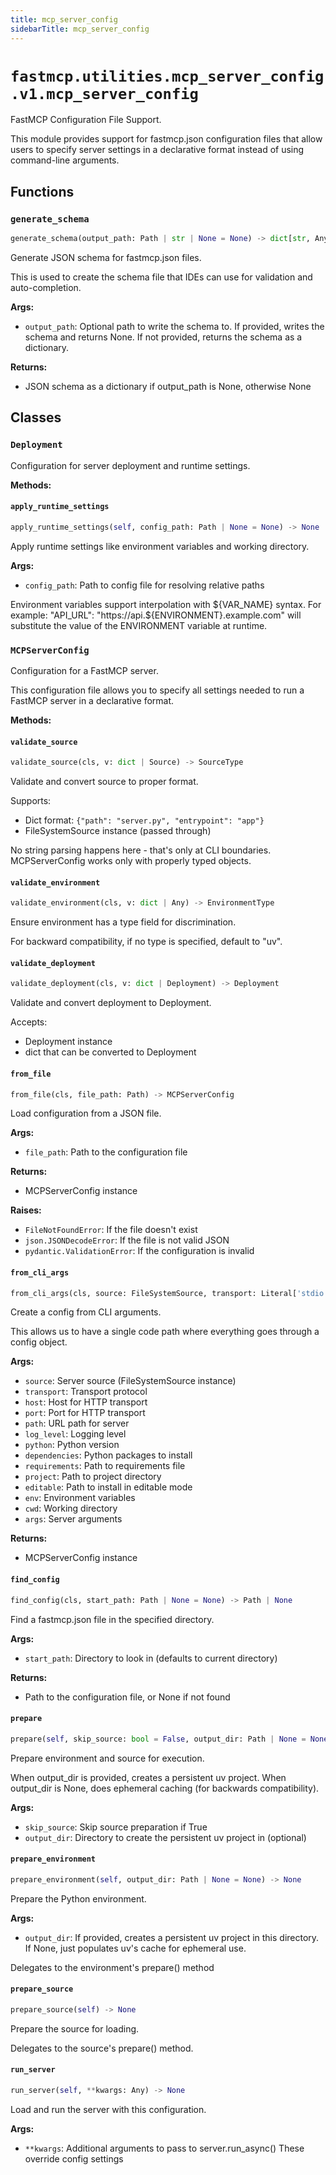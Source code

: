 ```yaml
---
title: mcp_server_config
sidebarTitle: mcp_server_config
---
```


# `fastmcp.utilities.mcp_server_config.v1.mcp_server_config`


FastMCP Configuration File Support.

This module provides support for fastmcp.json configuration files that allow
users to specify server settings in a declarative format instead of using
command-line arguments.


## Functions

### `generate_schema` <sup><a href="https://github.com/jlowin/fastmcp/blob/main/src/fastmcp/utilities/mcp_server_config/v1/mcp_server_config.py#L415" target="_blank"><Icon icon="github" style="width: 14px; height: 14px;" /></a></sup>

```python
generate_schema(output_path: Path | str | None = None) -> dict[str, Any] | None
```


Generate JSON schema for fastmcp.json files.

This is used to create the schema file that IDEs can use for
validation and auto-completion.

**Args:**
- `output_path`: Optional path to write the schema to. If provided,
        writes the schema and returns None. If not provided,
        returns the schema as a dictionary.

**Returns:**
- JSON schema as a dictionary if output_path is None, otherwise None


## Classes

### `Deployment` <sup><a href="https://github.com/jlowin/fastmcp/blob/main/src/fastmcp/utilities/mcp_server_config/v1/mcp_server_config.py#L36" target="_blank"><Icon icon="github" style="width: 14px; height: 14px;" /></a></sup>


Configuration for server deployment and runtime settings.


**Methods:**

#### `apply_runtime_settings` <sup><a href="https://github.com/jlowin/fastmcp/blob/main/src/fastmcp/utilities/mcp_server_config/v1/mcp_server_config.py#L85" target="_blank"><Icon icon="github" style="width: 14px; height: 14px;" /></a></sup>

```python
apply_runtime_settings(self, config_path: Path | None = None) -> None
```

Apply runtime settings like environment variables and working directory.

**Args:**
- `config_path`: Path to config file for resolving relative paths

Environment variables support interpolation with ${VAR_NAME} syntax.
For example: "API_URL": "https://api.${ENVIRONMENT}.example.com"
will substitute the value of the ENVIRONMENT variable at runtime.


### `MCPServerConfig` <sup><a href="https://github.com/jlowin/fastmcp/blob/main/src/fastmcp/utilities/mcp_server_config/v1/mcp_server_config.py#L134" target="_blank"><Icon icon="github" style="width: 14px; height: 14px;" /></a></sup>


Configuration for a FastMCP server.

This configuration file allows you to specify all settings needed to run
a FastMCP server in a declarative format.


**Methods:**

#### `validate_source` <sup><a href="https://github.com/jlowin/fastmcp/blob/main/src/fastmcp/utilities/mcp_server_config/v1/mcp_server_config.py#L183" target="_blank"><Icon icon="github" style="width: 14px; height: 14px;" /></a></sup>

```python
validate_source(cls, v: dict | Source) -> SourceType
```

Validate and convert source to proper format.

Supports:
- Dict format: `{"path": "server.py", "entrypoint": "app"}`
- FileSystemSource instance (passed through)

No string parsing happens here - that's only at CLI boundaries.
MCPServerConfig works only with properly typed objects.


#### `validate_environment` <sup><a href="https://github.com/jlowin/fastmcp/blob/main/src/fastmcp/utilities/mcp_server_config/v1/mcp_server_config.py#L199" target="_blank"><Icon icon="github" style="width: 14px; height: 14px;" /></a></sup>

```python
validate_environment(cls, v: dict | Any) -> EnvironmentType
```

Ensure environment has a type field for discrimination.

For backward compatibility, if no type is specified, default to "uv".


#### `validate_deployment` <sup><a href="https://github.com/jlowin/fastmcp/blob/main/src/fastmcp/utilities/mcp_server_config/v1/mcp_server_config.py#L210" target="_blank"><Icon icon="github" style="width: 14px; height: 14px;" /></a></sup>

```python
validate_deployment(cls, v: dict | Deployment) -> Deployment
```

Validate and convert deployment to Deployment.

Accepts:
- Deployment instance
- dict that can be converted to Deployment


#### `from_file` <sup><a href="https://github.com/jlowin/fastmcp/blob/main/src/fastmcp/utilities/mcp_server_config/v1/mcp_server_config.py#L223" target="_blank"><Icon icon="github" style="width: 14px; height: 14px;" /></a></sup>

```python
from_file(cls, file_path: Path) -> MCPServerConfig
```

Load configuration from a JSON file.

**Args:**
- `file_path`: Path to the configuration file

**Returns:**
- MCPServerConfig instance

**Raises:**
- `FileNotFoundError`: If the file doesn't exist
- `json.JSONDecodeError`: If the file is not valid JSON
- `pydantic.ValidationError`: If the configuration is invalid


#### `from_cli_args` <sup><a href="https://github.com/jlowin/fastmcp/blob/main/src/fastmcp/utilities/mcp_server_config/v1/mcp_server_config.py#L246" target="_blank"><Icon icon="github" style="width: 14px; height: 14px;" /></a></sup>

```python
from_cli_args(cls, source: FileSystemSource, transport: Literal['stdio', 'http', 'sse', 'streamable-http'] | None = None, host: str | None = None, port: int | None = None, path: str | None = None, log_level: Literal['DEBUG', 'INFO', 'WARNING', 'ERROR', 'CRITICAL'] | None = None, python: str | None = None, dependencies: list[str] | None = None, requirements: str | None = None, project: str | None = None, editable: str | None = None, env: dict[str, str] | None = None, cwd: str | None = None, args: list[str] | None = None) -> MCPServerConfig
```

Create a config from CLI arguments.

This allows us to have a single code path where everything
goes through a config object.

**Args:**
- `source`: Server source (FileSystemSource instance)
- `transport`: Transport protocol
- `host`: Host for HTTP transport
- `port`: Port for HTTP transport
- `path`: URL path for server
- `log_level`: Logging level
- `python`: Python version
- `dependencies`: Python packages to install
- `requirements`: Path to requirements file
- `project`: Path to project directory
- `editable`: Path to install in editable mode
- `env`: Environment variables
- `cwd`: Working directory
- `args`: Server arguments

**Returns:**
- MCPServerConfig instance


#### `find_config` <sup><a href="https://github.com/jlowin/fastmcp/blob/main/src/fastmcp/utilities/mcp_server_config/v1/mcp_server_config.py#L323" target="_blank"><Icon icon="github" style="width: 14px; height: 14px;" /></a></sup>

```python
find_config(cls, start_path: Path | None = None) -> Path | None
```

Find a fastmcp.json file in the specified directory.

**Args:**
- `start_path`: Directory to look in (defaults to current directory)

**Returns:**
- Path to the configuration file, or None if not found


#### `prepare` <sup><a href="https://github.com/jlowin/fastmcp/blob/main/src/fastmcp/utilities/mcp_server_config/v1/mcp_server_config.py#L342" target="_blank"><Icon icon="github" style="width: 14px; height: 14px;" /></a></sup>

```python
prepare(self, skip_source: bool = False, output_dir: Path | None = None) -> None
```

Prepare environment and source for execution.

When output_dir is provided, creates a persistent uv project.
When output_dir is None, does ephemeral caching (for backwards compatibility).

**Args:**
- `skip_source`: Skip source preparation if True
- `output_dir`: Directory to create the persistent uv project in (optional)


#### `prepare_environment` <sup><a href="https://github.com/jlowin/fastmcp/blob/main/src/fastmcp/utilities/mcp_server_config/v1/mcp_server_config.py#L363" target="_blank"><Icon icon="github" style="width: 14px; height: 14px;" /></a></sup>

```python
prepare_environment(self, output_dir: Path | None = None) -> None
```

Prepare the Python environment.

**Args:**
- `output_dir`: If provided, creates a persistent uv project in this directory.
       If None, just populates uv's cache for ephemeral use.

Delegates to the environment's prepare() method


#### `prepare_source` <sup><a href="https://github.com/jlowin/fastmcp/blob/main/src/fastmcp/utilities/mcp_server_config/v1/mcp_server_config.py#L374" target="_blank"><Icon icon="github" style="width: 14px; height: 14px;" /></a></sup>

```python
prepare_source(self) -> None
```

Prepare the source for loading.

Delegates to the source's prepare() method.


#### `run_server` <sup><a href="https://github.com/jlowin/fastmcp/blob/main/src/fastmcp/utilities/mcp_server_config/v1/mcp_server_config.py#L381" target="_blank"><Icon icon="github" style="width: 14px; height: 14px;" /></a></sup>

```python
run_server(self, **kwargs: Any) -> None
```

Load and run the server with this configuration.

**Args:**
- `**kwargs`: Additional arguments to pass to server.run_async()
     These override config settings

